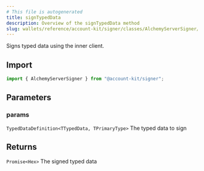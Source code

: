 ```yaml
---
# This file is autogenerated
title: signTypedData
description: Overview of the signTypedData method
slug: wallets/reference/account-kit/signer/classes/AlchemyServerSigner/signTypedData
---
```


Signs typed data using the inner client.

## Import

```ts
import { AlchemyServerSigner } from "@account-kit/signer";
```

## Parameters

### params

`TypedDataDefinition<TTypedData, TPrimaryType>`
The typed data to sign

## Returns

`Promise<Hex>`
The signed typed data
